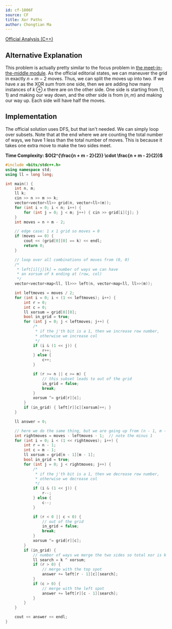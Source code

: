 ```yaml
---
id: cf-1006F
source: CF
title: Xor Paths
author: Chongtian Ma
---
```


[Official Analysis (C++)](https://codeforces.com/blog/entry/60672)

## Alternative Explanation
This problem is actually pretty similar to the focus problem in [the meet-in-the-middle module](/gold/meet-in-the-middle). As the official editorial states, we can maneuver the grid in exactly $n + m - 2$ moves. Thus, we can split the moves up into two. If we have $x$ as the XOR sum from one side, then we are adding how many instances of $k ⊕x$ there are on the other side. One side is starting from $(1, 1)$ and making our way down, and the other side is from $(n, m)$ and making our way up. Each side will have half the moves.

## Implementation
The official solution uses DFS, but that isn't needed. We can simply loop over subsets. Note that at the end where we are counting the total number of ways, we have $1$ less than the total number of moves. This is because it takes one extra move to make the two sides meet.

**Time Complexity: $O(2^{\frac{n + m - 2}{2}} \cdot \frac{n + m - 2}{2})$**

<LanguageSection>
<CPPSection>

```cpp
#include <bits/stdc++.h>
using namespace std;
using ll = long long;

int main() {
	int n, m;
	ll k;
	cin >> n >> m >> k;
	vector<vector<ll>> grid(n, vector<ll>(m));
	for (int i = 0; i < n; i++) {
		for (int j = 0; j < m; j++) { cin >> grid[i][j]; }
	}
	int moves = n + m - 2;

	// edge case: 1 x 1 grid so moves = 0
	if (moves == 0) {
		cout << (grid[0][0] == k) << endl;
		return 0;
	}

	// loop over all combinations of moves from (0, 0)
	/*
	 * left[i][j][k] = number of ways we can have
	 * an xorsum of k ending at (row, col)
	 */
	vector<vector<map<ll, ll>>> left(n, vector<map<ll, ll>>(m));

	int leftmoves = moves / 2;
	for (int i = 0; i < (1 << leftmoves); i++) {
		int r = 0;
		int c = 0;
		ll xorsum = grid[0][0];
		bool in_grid = true;
		for (int j = 0; j < leftmoves; j++) {
			/*
			 * if the j'th bit is a 1, then we increase row number,
			 * otherwise we increase col
			 */
			if (i & (1 << j)) {
				r++;
			} else {
				c++;
			}

			if (r >= n || c >= m) {
				// this subset leads to out of the grid
				in_grid = false;
				break;
			}
			xorsum ^= grid[r][c];
		}
		if (in_grid) { left[r][c][xorsum]++; }
	}

	ll answer = 0;

	// here we do the same thing, but we are going up from (n - 1, m - 1)
	int rightmoves = moves - leftmoves - 1;  // note the minus 1
	for (int i = 0; i < (1 << rightmoves); i++) {
		int r = n - 1;
		int c = m - 1;
		ll xorsum = grid[n - 1][m - 1];
		bool in_grid = true;
		for (int j = 0; j < rightmoves; j++) {
			/*
			 * if the j'th bit is a 1, then we decrease row number,
			 * otherwise we decrease col
			 */
			if (i & (1 << j)) {
				r--;
			} else {
				c--;
			}

			if (r < 0 || c < 0) {
				// out of the grid
				in_grid = false;
				break;
			}
			xorsum ^= grid[r][c];
		}
		if (in_grid) {
			// number of ways we merge the two sides so total xor is k
			ll search = k ^ xorsum;
			if (r > 0) {
				// merge with the top spot
				answer += left[r - 1][c][search];
			}
			if (c > 0) {
				// merge with the left spot
				answer += left[r][c - 1][search];
			}
		}
	}

	cout << answer << endl;
}
```

</CPPSection>
</LanguageSection>
